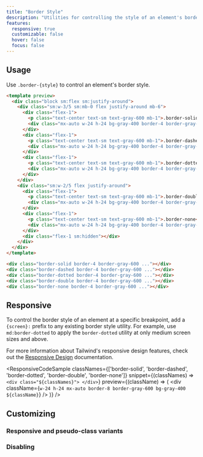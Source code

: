 ```yaml
---
title: "Border Style"
description: "Utilities for controlling the style of an element's borders."
features:
  responsive: true
  customizable: false
  hover: false
  focus: false
---
```




## Usage

Use `.border-{style}` to control an element's border style.

```html
<template preview>
  <div class="block sm:flex sm:justify-around">
    <div class="sm:w-3/5 sm:mb-0 flex justify-around mb-6">
      <div class="flex-1">
        <p class="text-center text-sm text-gray-600 mb-1">.border-solid</p>
        <div class="mx-auto w-24 h-24 bg-gray-400 border-4 border-gray-600 border-solid"></div>
      </div>
      <div class="flex-1">
        <p class="text-center text-sm text-gray-600 mb-1">.border-dashed</p>
        <div class="mx-auto w-24 h-24 bg-gray-400 border-4 border-gray-600 border-dashed"></div>
      </div>
      <div class="flex-1">
        <p class="text-center text-sm text-gray-600 mb-1">.border-dotted</p>
        <div class="mx-auto w-24 h-24 bg-gray-400 border-4 border-gray-600 border-dotted"></div>
      </div>
    </div>
    <div class="sm:w-2/5 flex justify-around">
      <div class="flex-1">
        <p class="text-center text-sm text-gray-600 mb-1">.border-double</p>
        <div class="mx-auto w-24 h-24 bg-gray-400 border-4 border-gray-600 border-double"></div>
      </div>
      <div class="flex-1">
        <p class="text-center text-sm text-gray-600 mb-1">.border-none</p>
        <div class="mx-auto w-24 h-24 bg-gray-400 border-4 border-gray-600 border-none"></div>
      </div>
      <div class="flex-1 sm:hidden"></div>
    </div>
  </div>
</template>

<div class="border-solid border-4 border-gray-600 ..."></div>
<div class="border-dashed border-4 border-gray-600 ..."></div>
<div class="border-dotted border-4 border-gray-600 ..."></div>
<div class="border-double border-4 border-gray-600 ..."></div>
<div class="border-none border-4 border-gray-600 ..."></div>
```

## Responsive

To control the border style of an element at a specific breakpoint, add a `{screen}:` prefix to any existing border style utility. For example, use `md:border-dotted` to apply the `border-dotted` utility at only medium screen sizes and above.

For more information about Tailwind's responsive design features, check out the [Responsive Design](/docs/responsive-design) documentation.

<ResponsiveCodeSample
  classNames={['border-solid', 'border-dashed', 'border-dotted', 'border-double', 'border-none']}
  snippet={(classNames) => `
    <div class="${classNames}">
    </div>
  `}
  preview={(className) => (
    <div className={`w-24 h-24 mx-auto border-8 border-gray-600 bg-gray-400 ${className}`} />
  )}
/>

## Customizing

### Responsive and pseudo-class variants

<Variants plugin="borderStyle" />

### Disabling

<Disabling plugin="borderStyle" />
